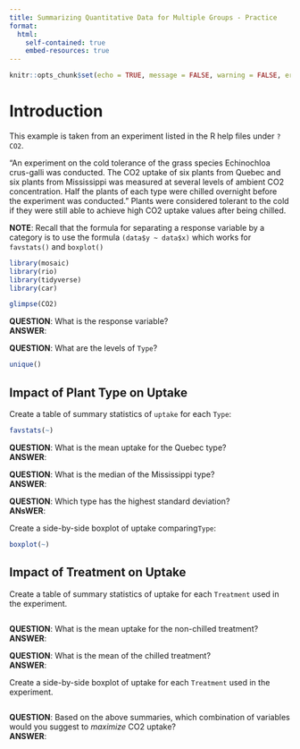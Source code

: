 ```yaml
---
title: Summarizing Quantitative Data for Multiple Groups - Practice
format:
  html:
    self-contained: true
    embed-resources: true
---
```

```r
knitr::opts_chunk$set(echo = TRUE, message = FALSE, warning = FALSE, error = TRUE)
```



# Introduction

This example is taken from an experiment listed in the R help files under `?CO2`.

"An experiment on the cold tolerance of the grass species Echinochloa crus-galli was conducted. The CO2 uptake of six plants from Quebec and six plants from Mississippi was measured at several levels of ambient CO2 concentration. Half the plants of each type were chilled overnight before the experiment was conducted." Plants were considered tolerant to the cold if they were still able to achieve high CO2 uptake values after being chilled.

__NOTE__:  Recall that the formula for separating a response variable by a category is to use the formula `(data$y ~ data$x)` which works for `favstats()` and `boxplot()`

```r

library(mosaic)
library(rio)
library(tidyverse)
library(car)

glimpse(CO2)

```

__QUESTION__:  What is the response variable?  
__ANSWER__:  

__QUESTION__:  What are the levels of `Type`?

```r

unique()

```



## Impact of Plant Type on Uptake

Create a table of summary statistics of `uptake` for each `Type`:

```r

favstats(~)

```

__QUESTION__:  What is the mean uptake for the Quebec type?  
__ANSWER__:  

__QUESTION__:  What is the median of the Mississippi type?  
__ANSWER__:  

__QUESTION__:  Which type has the highest standard deviation?  
__ANsWER__:  

Create a side-by-side boxplot of uptake comparing`Type`:  

```r

boxplot(~)

```


## Impact of Treatment on Uptake

Create a table of summary statistics of uptake for each `Treatment` used in the experiment.

```r


```

__QUESTION__:  What is the mean uptake for the non-chilled treatment?  
__ANSWER__:  

__QUESTION__:  What is the mean of the chilled treatment?  
__ANSWER__:  



Create a side-by-side boxplot of uptake for each `Treatment` used in the experiment.

```r


```


__QUESTION__:  Based on the above summaries, which combination of variables would you suggest to *maximize* CO2 uptake?  
__ANSWER__:  

